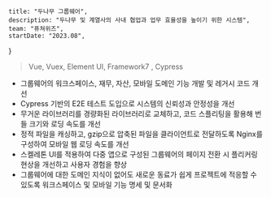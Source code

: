     title: "두나무 그룹웨어",
    description: "두나무 및 계열사의 사내 협업과 업무 효율성을 높이기 위한 시스템",
    team: "퓨쳐위즈",
    startDate: "2023.08",
}

> Vue, Vuex, Element UI, Framework7 , Cypress

- 그룹웨어의 워크스페이스, 재무, 자산, 모바일 도메인 기능 개발 및 레거시 코드 개선
- Cypress 기반의 E2E 테스트 도입으로 시스템의 신뢰성과 안정성을 개선
- 무거운 라이브러리를 경량화된 라이브러리로 교체하고, 코드 스플리팅을 활용해 번들 크기와 로딩 속도를 개선
- 정적 파일을 캐싱하고, gzip으로 압축된 파일을 클라이언트로 전달하도록 Nginx를 구성하여 모바일 웹 로딩 속도를 개선
- 스켈레톤 UI를 적용하여 다중 앱으로 구성된 그룹웨어의 페이지 전환 시 플리커링 현상을 개선하고 사용자 경험을 향상
- 그룹웨어에 대한 도메인 지식이 없어도 새로운 동료가 쉽게 프로젝트에 적응할 수 있도록 워크스페이스 및 모바일 기능 명세 및 문서화
